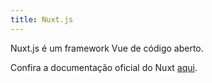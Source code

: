 ```yaml
---
title: Nuxt.js
---
```


Nuxt.js é um framework Vue de código aberto.

Confira a documentação oficial do Nuxt <a href="https://nuxt.com/">aqui</a>.